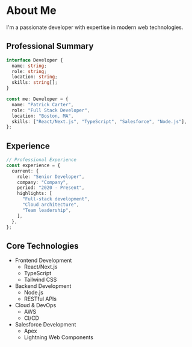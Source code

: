 # About Me

I'm a passionate developer with expertise in modern web technologies.

## Professional Summary

```typescript
interface Developer {
  name: string;
  role: string;
  location: string;
  skills: string[];
}

const me: Developer = {
  name: "Patrick Carter",
  role: "Full Stack Developer",
  location: "Boston, MA",
  skills: ["React/Next.js", "TypeScript", "Salesforce", "Node.js"],
};
```

## Experience

```typescript
// Professional Experience
const experience = {
  current: {
    role: "Senior Developer",
    company: "Company",
    period: "2020 - Present",
    highlights: [
      "Full-stack development",
      "Cloud architecture",
      "Team leadership",
    ],
  },
};
```

## Core Technologies

- Frontend Development
  - React/Next.js
  - TypeScript
  - Tailwind CSS
- Backend Development
  - Node.js
  - RESTful APIs
- Cloud & DevOps
  - AWS
  - CI/CD
- Salesforce Development
  - Apex
  - Lightning Web Components
